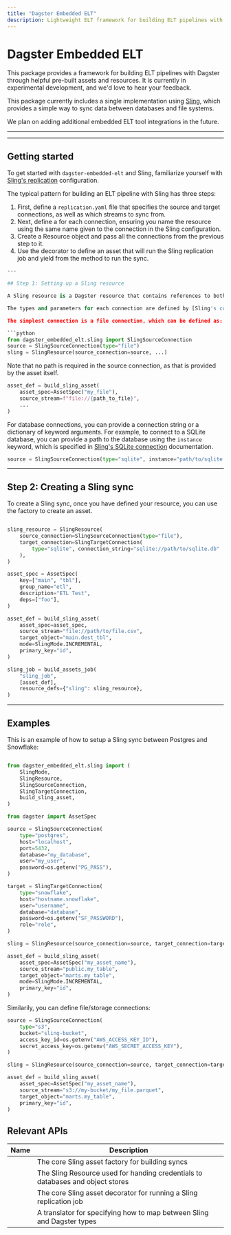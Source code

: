 ```yaml
---
title: "Dagster Embedded ELT"
description: Lightweight ELT framework for building ELT pipelines with Dagster, through helpful pre-built assets and resources
---
```


# Dagster Embedded ELT

This package provides a framework for building ELT pipelines with Dagster through helpful pre-built assets and resources. It is currently in experimental development, and we'd love to hear your feedback.

This package currently includes a single implementation using <a href="https://slingdata.io">Sling</a>, which provides a simple way to sync data between databases and file systems.

We plan on adding additional embedded ELT tool integrations in the future.

---

---

## Getting started

To get started with `dagster-embedded-elt` and Sling, familiarize yourself with <a href="https://docs.slingdata.io/sling-cli/run/configuration/replication">Sling's replication</a> configuration.

The typical pattern for building an ELT pipeline with Sling has three steps:

1. First, define a `replication.yaml` file that specifies the source and target connections, as well as which streams to sync from.
2. Next, define a <PyObject module="dagster-embedded-elt.sling" object="SlingConnectionResource" /> 
for each connection, ensuring you name the resource using the same name given to the connection in the Sling configuration. 
3. Create a <PyObject module="dagster-embedded-elt.sling" object="SlingResource" /> Resource object and pass all the connections from the previous step to it.
4. Use the <PyObject module="dagster-embedded-elt.sling" object="sling_assets" /> decorator to define an asset that will run the Sling replication job and yield from the  <PyObject module="dagster-embedded-elt.sling" object="SlingResource" method="replicate" /> method to run the sync.

```python
---

## Step 1: Setting up a Sling resource

A Sling resource is a Dagster resource that contains references to both a source connection and a target connection. Sling is versatile in what a source or destination can represent. You can provide arbitrary keywords to the <PyObject module="dagster-embedded-elt.sling" object="SlingSourceConnection" /> and <PyObject module="dagster-embedded-elt.sling" object="SlingTargetConnection" /> classes.

The types and parameters for each connection are defined by [Sling's connections](https://docs.slingdata.io/connections/database-connections).

The simplest connection is a file connection, which can be defined as:

```python
from dagster_embedded_elt.sling import SlingSourceConnection
source = SlingSourceConnection(type="file")
sling = SlingResource(source_connection=source, ...)
```

Note that no path is required in the source connection, as that is provided by the asset itself.

```python
asset_def = build_sling_asset(
    asset_spec=AssetSpec("my_file"),
    source_stream=f"file://{path_to_file}",
    ...
)
```

For database connections, you can provide a connection string or a dictionary of keyword arguments. For example, to connect to a SQLite database, you can provide a path to the database using the `instance` keyword, which is specified in [Sling's SQLite connection](https://docs.slingdata.io/connections/database-connections/sqlite) documentation.

```python
source = SlingSourceConnection(type="sqlite", instance="path/to/sqlite.db")
```

---

## Step 2: Creating a Sling sync

To create a Sling sync, once you have defined your resource, you can use the <PyObject module="dagster_embedded_elt.sling" object="build_sling_asset" /> factory to create an asset.

```python

sling_resource = SlingResource(
    source_connection=SlingSourceConnection(type="file"),
    target_connection=SlingTargetConnection(
        type="sqlite", connection_string="sqlite://path/to/sqlite.db"
    ),
)

asset_spec = AssetSpec(
    key=["main", "tbl"],
    group_name="etl",
    description="ETL Test",
    deps=["foo"],
)

asset_def = build_sling_asset(
    asset_spec=asset_spec,
    source_stream="file://path/to/file.csv",
    target_object="main.dest_tbl",
    mode=SlingMode.INCREMENTAL,
    primary_key="id",
)

sling_job = build_assets_job(
    "sling_job",
    [asset_def],
    resource_defs={"sling": sling_resource},
)

```

---

## Examples

This is an example of how to setup a Sling sync between Postgres and Snowflake:

```python file=/integrations/embedded_elt/postgres_snowflake.py

from dagster_embedded_elt.sling import (
    SlingMode,
    SlingResource,
    SlingSourceConnection,
    SlingTargetConnection,
    build_sling_asset,
)

from dagster import AssetSpec

source = SlingSourceConnection(
    type="postgres",
    host="localhost",
    port=5432,
    database="my_database",
    user="my_user",
    password=os.getenv("PG_PASS"),
)

target = SlingTargetConnection(
    type="snowflake",
    host="hostname.snowflake",
    user="username",
    database="database",
    password=os.getenv("SF_PASSWORD"),
    role="role",
)

sling = SlingResource(source_connection=source, target_connection=target)

asset_def = build_sling_asset(
    asset_spec=AssetSpec("my_asset_name"),
    source_stream="public.my_table",
    target_object="marts.my_table",
    mode=SlingMode.INCREMENTAL,
    primary_key="id",
)
```

Similarily, you can define file/storage connections:

```python startafter=start_storage_config endbefore=end_storage_config file=/integrations/embedded_elt/s3_snowflake.py
source = SlingSourceConnection(
    type="s3",
    bucket="sling-bucket",
    access_key_id=os.getenv("AWS_ACCESS_KEY_ID"),
    secret_access_key=os.getenv("AWS_SECRET_ACCESS_KEY"),
)

sling = SlingResource(source_connection=source, target_connection=target)

asset_def = build_sling_asset(
    asset_spec=AssetSpec("my_asset_name"),
    source_stream="s3://my-bucket/my_file.parquet",
    target_object="marts.my_table",
    primary_key="id",
)
```
## Relevant APIs

| Name                                                                              | Description                                                                    |
| --------------------------------------------------------------------------------- | ------------------------------------------------------------------------------ |
| <PyObject module="dagster_embedded_elt.sling" object="build_sling_asset" />       | The core Sling asset factory for building syncs                                |
| <PyObject module="dagster_embedded_elt.sling" object="SlingResource" />           | The Sling Resource used for handing credentials to databases and object stores |
| <PyObject module="dagster_embedded_elt.sling" object="sling_assets" />            | The core Sling asset decorator for running a Sling replication job             |     
| <PyObject module="dagster_embedded_elt.sling" object="DagsterSlingTranslator" />  | A translator for specifying how to map between Sling and Dagster types         |


